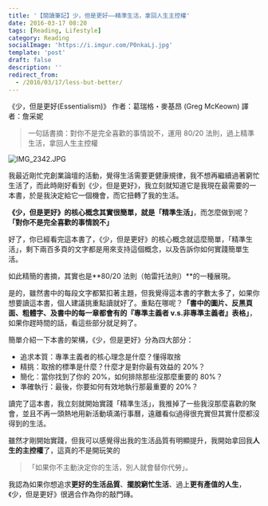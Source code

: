 ```yaml
---
title: '【閱讀筆記】少，但是更好——精準生活，拿回人生主控權'
date: 2016-03-17 08:20
tags: [Reading, Lifestyle]
category: Reading
socialImage: 'https://i.imgur.com/P0nkaLj.jpg'
template: 'post'
draft: false
description: ''
redirect_from:
  - /2016/03/17/less-but-better/
---
```


《少，但是更好(Essentialism)》
作者：葛瑞格・麥基昂 (Greg McKeown)
譯者：詹采妮

> 一句話書摘：對你不是完全喜歡的事情說不，運用 80/20 法則，過上精準生活，拿回人生主控權

![IMG_2342.JPG](https://i.imgur.com/P0nkaLj.jpg)

我最近剛忙完創業論壇的活動，覺得生活需要更健康規律，我不想再繼續過著窮忙生活了，而此時剛好看到《少，但是更好》，我立刻就知道它是我現在最需要的一本書，於是我決定給它一個機會，而它扭轉了我的生活。

**《少，但是更好》**的核心概念其實很簡單，就是**「精準生活」**，而怎麼做到呢？**「對你不是完全喜歡的事情說不」**

好了，你已經看完這本書了，《少，但是更好》的核心概念就這麼簡單，「精準生活」，剩下兩百多頁的文字都是用來支持這個概念，以及告訴你如何實踐簡單生活。

如此精簡的書摘，其實也是**80/20 法則（帕雷托法則）**的一種展現。

是的，雖然書中的每段文字都緊扣著主題，但我覺得這本書的字數太多了，如果你想要讀這本書，個人建議挑重點讀就好了。重點在哪呢？**「書中的圖片、反黑頁面、粗體字、及書中的每一章都會有的『專準主義者 v.s.非專準主義者』表格」**，如果你趕時間的話，看這些部分就足夠了。

簡單介紹一下本書的架構，《少，但是更好》分為四大部分：

- 追求本質：專準主義者的核心理念是什麼？懂得取捨
- 精挑：取捨的標準是什麼？什麼才是對你最有效益的 20%？
- 簡化：當你找到了你的 20%，如何排除那些沒那麼重要的 80%？
- 準確執行：最後，你要如何有效地執行那最重要的 20%？

讀完了這本書，我立刻就開始實踐「精準生活」，我推掉了一些我沒那麼喜歡的聚會，並且不再一頭熱地用新活動填滿行事曆，遠離看似過得很充實但其實什麼都沒得到的生活。

雖然才剛開始實踐，但我可以感覺得出我的生活品質有明顯提升，我開始拿回我**人生的主控權**了，這真的不是開玩笑的

> 「如果你不主動決定你的生活，別人就會替你代勞」。

我認為如果你想追求**更好的生活品質**、**擺脫窮忙生活**、過上**更有產值的人生**，《少，但是更好》很適合作為你的敲門磚。
